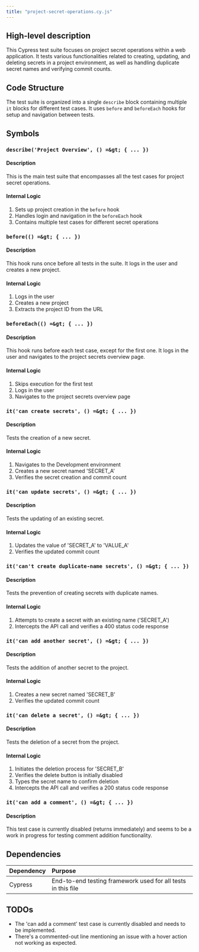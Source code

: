 ```yaml
---
title: "project-secret-operations.cy.js"
---
```


## High-level description
This Cypress test suite focuses on project secret operations within a web application. It tests various functionalities related to creating, updating, and deleting secrets in a project environment, as well as handling duplicate secret names and verifying commit counts.

## Code Structure
The test suite is organized into a single `describe` block containing multiple `it` blocks for different test cases. It uses `before` and `beforeEach` hooks for setup and navigation between tests.

## Symbols

### `describe('Project Overview', () =&gt; { ... })`
#### Description
This is the main test suite that encompasses all the test cases for project secret operations.

#### Internal Logic
1. Sets up project creation in the `before` hook
2. Handles login and navigation in the `beforeEach` hook
3. Contains multiple test cases for different secret operations

### `before(() =&gt; { ... })`
#### Description
This hook runs once before all tests in the suite. It logs in the user and creates a new project.

#### Internal Logic
1. Logs in the user
2. Creates a new project
3. Extracts the project ID from the URL

### `beforeEach(() =&gt; { ... })`
#### Description
This hook runs before each test case, except for the first one. It logs in the user and navigates to the project secrets overview page.

#### Internal Logic
1. Skips execution for the first test
2. Logs in the user
3. Navigates to the project secrets overview page

### `it('can create secrets', () =&gt; { ... })`
#### Description
Tests the creation of a new secret.

#### Internal Logic
1. Navigates to the Development environment
2. Creates a new secret named 'SECRET_A'
3. Verifies the secret creation and commit count

### `it('can update secrets', () =&gt; { ... })`
#### Description
Tests the updating of an existing secret.

#### Internal Logic
1. Updates the value of 'SECRET_A' to 'VALUE_A'
2. Verifies the updated commit count

### `it('can't create duplicate-name secrets', () =&gt; { ... })`
#### Description
Tests the prevention of creating secrets with duplicate names.

#### Internal Logic
1. Attempts to create a secret with an existing name ('SECRET_A')
2. Intercepts the API call and verifies a 400 status code response

### `it('can add another secret', () =&gt; { ... })`
#### Description
Tests the addition of another secret to the project.

#### Internal Logic
1. Creates a new secret named 'SECRET_B'
2. Verifies the updated commit count

### `it('can delete a secret', () =&gt; { ... })`
#### Description
Tests the deletion of a secret from the project.

#### Internal Logic
1. Initiates the deletion process for 'SECRET_B'
2. Verifies the delete button is initially disabled
3. Types the secret name to confirm deletion
4. Intercepts the API call and verifies a 200 status code response

### `it('can add a comment', () =&gt; { ... })`
#### Description
This test case is currently disabled (returns immediately) and seems to be a work in progress for testing comment addition functionality.

## Dependencies
| Dependency | Purpose |
|:-----------|:--------|
| Cypress | End-to-end testing framework used for all tests in this file |

## TODOs
- The 'can add a comment' test case is currently disabled and needs to be implemented.
- There's a commented-out line mentioning an issue with a hover action not working as expected.